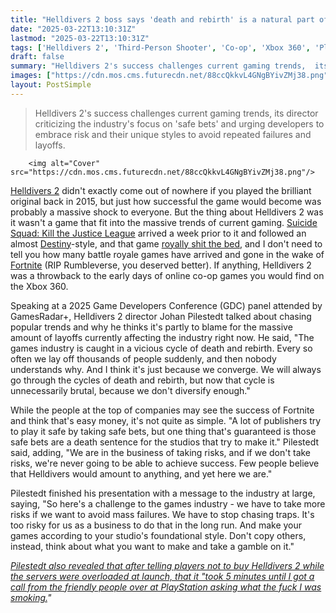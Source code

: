 ```yaml
---
title: "Helldivers 2 boss says 'death and rebirth' is a natural part of the games industry, but it's 'unnecessarily brutal' right now 'because we don't diversify enough'"
date: "2025-03-22T13:10:31Z"
lastmod: "2025-03-22T13:10:31Z"
tags: ['Helldivers 2', 'Third-Person Shooter', 'Co-op', 'Xbox 360', 'PlayStation', 'Game Development', 'Industry Trends']
draft: false
summary: "Helldivers 2's success challenges current gaming trends,  its director criticizing the industry's focus on 'safe bets' and urging developers to embrace risk and their unique styles to avoid repeated failures and layoffs."
images: ["https://cdn.mos.cms.futurecdn.net/88ccQkkvL4GNgBYivZMj38.png"]
layout: PostSimple
---
```

> Helldivers 2's success challenges current gaming trends,  its director criticizing the industry's focus on 'safe bets' and urging developers to embrace risk and their unique styles to avoid repeated failures and layoffs.


        <img alt="Cover" src="https://cdn.mos.cms.futurecdn.net/88ccQkkvL4GNgBYivZMj38.png"/>
        
[Helldivers 2](https://www.gamesradar.com/helldivers-2-guide/) didn't exactly come out of nowhere if you played the brilliant original back in 2015, but just how successful the game would become was probably a massive shock to everyone. But the thing about Helldivers 2 was it wasn't a game that fit into the massive trends of current gaming. [Suicide Squad: Kill the Justice League](https://www.gamesradar.com/suicide-squad-kill-the-justice-league-guide/) arrived a week prior to it and followed an almost [Destiny](https://www.gamesradar.com/destiny/)-style, and that game [royally shit the bed](https://www.gamesradar.com/games/action/after-suicide-squads-usd200-million-flop-rocksteadys-reportedly-back-to-working-on-the-batman-games-that-made-it-a-household-name/), and I don't need to tell you how many battle royale games have arrived and gone in the wake of [Fortnite](https://www.gamesradar.com/fortnite/) (RIP Rumbleverse, you deserved better). If anything, Helldivers 2 was a throwback to the early days of online co-op games you would find on the Xbox 360.

Speaking at a 2025 Game Developers Conference (GDC) panel attended by GamesRadar+, Helldivers 2 director Johan Pilestedt talked about chasing popular trends and why he thinks it's partly to blame for the massive amount of layoffs currently affecting the industry right now. He said, "The games industry is caught in a vicious cycle of death and rebirth. Every so often we lay off thousands of people suddenly, and then nobody understands why. And I think it's just because we converge. We will always go through the cycles of death and rebirth, but now that cycle is unnecessarily brutal, because we don't diversify enough."

While the people at the top of companies may see the success of Fortnite and think that's easy money, it's not quite as simple. "A lot of publishers try to play it safe by taking safe bets, but one thing that's guaranteed is those safe bets are a death sentence for the studios that try to make it." Pilestedt said, adding, "We are in the business of taking risks, and if we don't take risks, we're never going to be able to achieve success. Few people believe that Helldivers would amount to anything, and yet here we are."

Pilestedt finished his presentation with a message to the industry at large, saying, "So here's a challenge to the games industry - we have to take more risks if we want to avoid mass failures. We have to stop chasing traps. It's too risky for us as a business to do that in the long run. And make your games according to your studio's foundational style. Don't copy others, instead, think about what you want to make and take a gamble on it."

[<em>Pilestedt also revealed that after telling players not to buy Helldivers 2 while the servers were overloaded at launch, that it "took 5 minutes until I got a call from the friendly people over at PlayStation asking what the fuck I was smoking.</em>](https://www.gamesradar.com/games/third-person-shooter/helldivers-2-boss-told-launch-players-not-to-buy-until-servers-calmed-down-and-it-took-5-minutes-until-i-got-call-from-the-friendly-people-over-at-playstation-asking-what-the-f-i-was-smoking/)*"*
        
